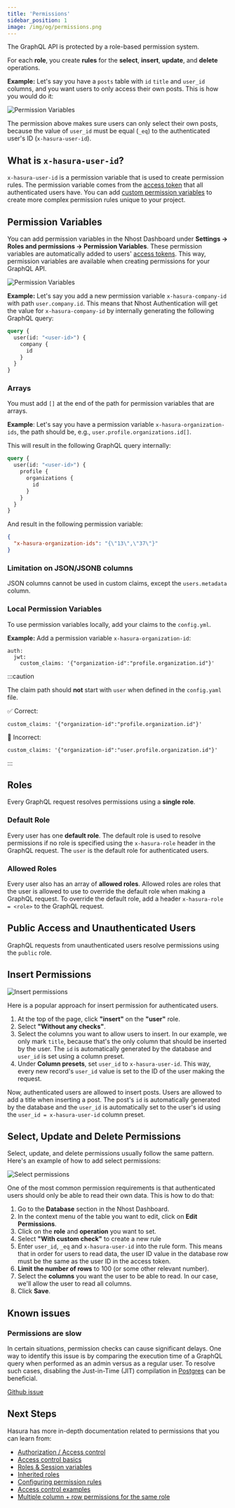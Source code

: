 ```yaml
---
title: 'Permissions'
sidebar_position: 1
image: /img/og/permissions.png
---
```


The GraphQL API is protected by a role-based permission system.

For each **role**, you create **rules** for the **select**, **insert**, **update**, and **delete** operations.

**Example:** Let's say you have a `posts` table with `id` `title` and `user_id` columns, and you want users to only access their own posts. This is how you would do it:

![Permission Variables](/img/graphql/permissions/permission-example.png)

The permission above makes sure users can only select their own posts, because the value of `user_id` must be equal (`_eq`) to the authenticated user's ID (`x-hasura-user-id`).

## What is `x-hasura-user-id`?

`x-hasura-user-id` is a permission variable that is used to create permission rules. The permission variable comes from the [access token](/authentication/tokens#access-token) that all authenticated users have. You can add [custom permission variables](#permission-variables) to create more complex permission rules unique to your project.

## Permission Variables

You can add permission variables in the Nhost Dashboard under **Settings -> Roles and permissions -> Permission Variables**. These permission variables are automatically added to users' [access tokens](/authentication/tokens#access-token). This way, permission variables are available when creating permissions for your GraphQL API.

![Permission Variables](/img/permission-variables-preview.png)

**Example:** Let's say you add a new permission variable `x-hasura-company-id` with path `user.company.id`. This means that Nhost Authentication will get the value for `x-hasura-company-id` by internally generating the following GraphQL query:

```graphql
query {
  user(id: "<user-id>") {
    company {
      id
    }
  }
}
```

### Arrays

You must add `[]` at the end of the path for permission variables that are arrays.

**Example**: Let's say you have a permission variable `x-hasura-organization-ids`, the path should be, e.g., `user.profile.organizations.id[]`.

This will result in the following GraphQL query internally:

```graphql
query {
  user(id: "<user-id>") {
    profile {
      organizations {
        id
      }
    }
  }
}
```

And result in the following permission variable:

```json
{
  "x-hasura-organization-ids": "{\"13\",\"37\"}"
}
```

### Limitation on JSON/JSONB columns

JSON columns cannot be used in custom claims, except the `users.metadata` column.

### Local Permission Variables

To use permission variables locally, add your claims to the `config.yml`.

**Example:** Add a permission variable `x-hasura-organization-id`:

```
auth:
  jwt:
    custom_claims: '{"organization-id":"profile.organization.id"}'
```

:::caution

The claim path should **not** start with `user` when defined in the `config.yaml` file.

✅ Correct:

```
custom_claims: '{"organization-id":"profile.organization.id"}'
```

🛑 Incorrect:

```
custom_claims: '{"organization-id":"user.profile.organization.id"}'
```

:::

## Roles

Every GraphQL request resolves permissions using a **single role**.

### Default Role

Every user has one **default role**. The default role is used to resolve permissions if no role is specified using the `x-hasura-role` header in the GraphQL request. The `user` is the default role for authenticated users.

### Allowed Roles

Every user also has an array of **allowed roles**. Allowed roles are roles that the user is allowed to use to override the default role when making a GraphQL request. To override the default role, add a header `x-hasura-role = <role>` to the GraphQL request.

## Public Access and Unauthenticated Users

GraphQL requests from unauthenticated users resolve permissions using the `public` role.

## Insert Permissions

![Insert permissions](/img/graphql/permissions/insert-permissions.png)

Here is a popular approach for insert permission for authenticated users.

1. At the top of the page, click **"insert"** on the **"user"** role.
1. Select **"Without any checks"**.
1. Select the columns you want to allow users to insert. In our example, we only mark `title`, because that's the only column that should be inserted by the user. The `id` is automatically generated by the database and `user_id` is set using a column preset.
1. Under **Column presets**, set `user_id` to `x-hasura-user-id`. This way, every new record's `user_id` value is set to the ID of the user making the request.

Now, authenticated users are allowed to insert posts. Users are allowed to add a title when inserting a post. The post's `id` is automatically generated by the database and the `user_id` is automatically set to the user's id using the `user_id = x-hasura-user-id` column preset.

## Select, Update and Delete Permissions

Select, update, and delete permissions usually follow the same pattern. Here's an example of how to add select permissions:

![Select permissions](/img/graphql/permissions/select-permissions.png)

One of the most common permission requirements is that authenticated users should only be able to read their own data. This is how to do that:

1. Go to the **Database** section in the Nhost Dashboard.
1. In the context menu of the table you want to edit, click on **Edit Permissions**.
1. Click on the **role** and **operation** you want to set.
1. Select **"With custom check"** to create a new rule
1. Enter `user_id`, `_eq` and `x-hasura-user-id` into the rule form. This means that in order for users to read data, the user ID value in the database row must be the same as the user ID in the access token.
1. **Limit the number of rows** to 100 (or some other relevant number).
1. Select the **columns** you want the user to be able to read. In our case, we'll allow the user to read all columns.
1. Click **Save**.

## Known issues

### Permissions are slow

In certain situations, permission checks can cause significant delays. One way to identify this issue is by comparing the execution time of a GraphQL query when performed as an admin versus as a regular user. To resolve such cases, disabling the Just-in-Time (JIT) compilation in [Postgres](/database/settings) can be beneficial.

[Github issue](https://github.com/hasura/graphql-engine/issues/3672)

## Next Steps

Hasura has more in-depth documentation related to permissions that you can learn from:

- [Authorization / Access control](https://hasura.io/docs/latest/graphql/core/auth/authorization/index/)
- [Access control basics](https://hasura.io/docs/latest/graphql/core/auth/authorization/basics/)
- [Roles & Session variables](https://hasura.io/docs/latest/graphql/core/auth/authorization/roles-variables/)
- [Inherited roles](https://hasura.io/docs/latest/graphql/core/auth/authorization/inherited-roles/)
- [Configuring permission rules](https://hasura.io/docs/latest/graphql/core/auth/authorization/permission-rules/)
- [Access control examples](https://hasura.io/docs/latest/graphql/core/auth/authorization/common-roles-auth-examples/)
- [Multiple column + row permissions for the same role](https://hasura.io/docs/latest/graphql/core/auth/authorization/role-multiple-rules/)
